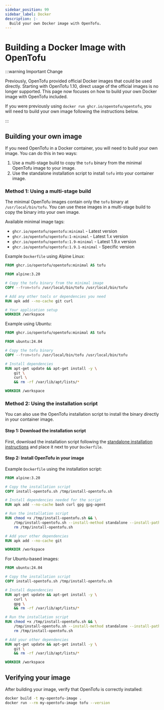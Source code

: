 ```yaml
---
sidebar_position: 99
sidebar_label: Docker
description: |-
  Build your own Docker image with OpenTofu.
---
```


# Building a Docker Image with OpenTofu

:::warning Important Change

Previously, OpenTofu provided official Docker images that could be used directly. Starting with OpenTofu 1.10, direct usage of the official images is no longer supported. This page now focuses on how to build your own Docker image with OpenTofu included.

If you were previously using `docker run ghcr.io/opentofu/opentofu`, you will need to build your own image following the instructions below.

:::

## Building your own image

If you need OpenTofu in a Docker container, you will need to build your own image. You can do this in two ways:

1. Use a multi-stage build to copy the `tofu` binary from the minimal OpenTofu image to your image.
2. Use the standalone installation script to install `tofu` into your container image.

### Method 1: Using a multi-stage build

The minimal OpenTofu images contain only the `tofu` binary at `/usr/local/bin/tofu`. You can use these images in a multi-stage build to copy the binary into your own image.

Available minimal image tags:
- `ghcr.io/opentofu/opentofu:minimal` - Latest version
- `ghcr.io/opentofu/opentofu:1-minimal` - Latest 1.x version
- `ghcr.io/opentofu/opentofu:1.9-minimal` - Latest 1.9.x version
- `ghcr.io/opentofu/opentofu:1.9.1-minimal` - Specific version

Example `Dockerfile` using Alpine Linux:

```Dockerfile
FROM ghcr.io/opentofu/opentofu:minimal AS tofu

FROM alpine:3.20

# Copy the tofu binary from the minimal image
COPY --from=tofu /usr/local/bin/tofu /usr/local/bin/tofu

# Add any other tools or dependencies you need
RUN apk add --no-cache git curl

# Your application setup
WORKDIR /workspace
```

Example using Ubuntu:

```Dockerfile
FROM ghcr.io/opentofu/opentofu:minimal AS tofu

FROM ubuntu:24.04

# Copy the tofu binary
COPY --from=tofu /usr/local/bin/tofu /usr/local/bin/tofu

# Install dependencies
RUN apt-get update && apt-get install -y \
    git \
    curl \
    && rm -rf /var/lib/apt/lists/*

WORKDIR /workspace
```

### Method 2: Using the installation script

You can also use the OpenTofu installation script to install the binary directly in your container image.

#### Step 1: Download the installation script

First, download the installation script following the [standalone installation instructions](standalone.mdx) and place it next to your `Dockerfile`.

#### Step 2: Install OpenTofu in your image

Example `Dockerfile` using the installation script:

```Dockerfile
FROM alpine:3.20

# Copy the installation script
COPY install-opentofu.sh /tmp/install-opentofu.sh

# Install dependencies needed for the script
RUN apk add --no-cache bash curl gpg gpg-agent

# Run the installation script
RUN chmod +x /tmp/install-opentofu.sh && \
    /tmp/install-opentofu.sh --install-method standalone --install-path /usr/local/bin && \
    rm /tmp/install-opentofu.sh

# Add your other dependencies
RUN apk add --no-cache git

WORKDIR /workspace
```

For Ubuntu-based images:

```Dockerfile
FROM ubuntu:24.04

# Copy the installation script
COPY install-opentofu.sh /tmp/install-opentofu.sh

# Install dependencies
RUN apt-get update && apt-get install -y \
    curl \
    gpg \
    && rm -rf /var/lib/apt/lists/*

# Run the installation script
RUN chmod +x /tmp/install-opentofu.sh && \
    /tmp/install-opentofu.sh --install-method standalone --install-path /usr/local/bin && \
    rm /tmp/install-opentofu.sh

# Add your other dependencies
RUN apt-get update && apt-get install -y \
    git \
    && rm -rf /var/lib/apt/lists/*

WORKDIR /workspace
```

## Verifying your image

After building your image, verify that OpenTofu is correctly installed:

```bash
docker build -t my-opentofu-image .
docker run --rm my-opentofu-image tofu --version
```
